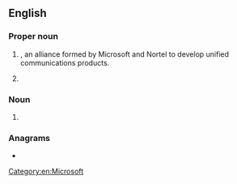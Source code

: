 {{also|ica|iĉa|icã|iça|-ica}}
==English==

===Proper noun===
{{en-proper noun}}

# {{lb|en|computing|business}} {{init of|en|{{w|Innovative Communications Alliance}}|nodot=1}}, an alliance formed by Microsoft and Nortel to develop unified communications products.
# {{lb|en|historical}} {{init of|en|{{w|Irish Citizen Army}}}}

===Noun===
{{en-noun}}

# {{lb|en|computer graphics}} {{init of|en|w:image compression artifact|}}

===Anagrams===
* {{anagrams|en|a=aci|ACI|C. I. A.|C.I.A.|CAI|CIA|Cai|Cai.|Cài}}

[[Category:en:Microsoft]]